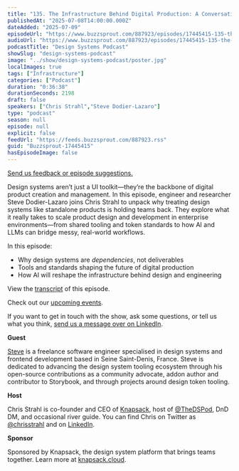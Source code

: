 ```yaml
---
title: "135. The Infrastructure Behind Digital Production: A Conversation with Steve Dodier-Lazaro"
publishedAt: "2025-07-08T14:00:00.000Z"
dateAdded: "2025-07-09"
episodeUrl: "https://www.buzzsprout.com/887923/episodes/17445415-135-the-infrastructure-behind-digital-production-a-conversation-with-steve-dodier-lazaro.mp3"
audioUrl: "https://www.buzzsprout.com/887923/episodes/17445415-135-the-infrastructure-behind-digital-production-a-conversation-with-steve-dodier-lazaro.mp3"
podcastTitle: "Design Systems Podcast"
showSlug: "design-systems-podcast"
image: "../show/design-systems-podcast/poster.jpg"
localImages: true
tags: ["Infrastructure"]
categories: ["Podcast"]
duration: "0:36:38"
durationSeconds: 2198
draft: false
speakers: ["Chris Strahl","Steve Dodier-Lazaro"]
type: "podcast"
season: null
episode: null
explicit: false
feedUrl: "https://feeds.buzzsprout.com/887923.rss"
guid: "Buzzsprout-17445415"
hasEpisodeImage: false
---
```

[Send us feedback or episode suggestions.](https://www.buzzsprout.com/twilio/text_messages/887923/open_sms)

Design systems aren’t just a UI toolkit—they’re the backbone of digital product creation and management. In this episode, engineer and researcher Steve Dodier-Lazaro joins Chris Strahl to unpack why treating design systems like standalone products is holding teams back. They explore what it really takes to scale product design and development in enterprise environments—from shared tooling and token standards to how AI and LLMs can bridge messy, real-world workflows.

In this episode:

-   Why design systems are _dependencies_, not deliverables
-   Tools and standards shaping the future of digital production
-   How AI will reshape the infrastructure behind design and engineering

View the [transcript](https://docs.google.com/document/d/1AjoDrzWJNnBvnEuFTB2qTsaqon0Kd1pnVrI4vAtIicw/edit?usp=sharing) of this episode.

Check out our [upcoming events](https://www.knapsack.cloud/events).

If you want to get in touch with the show, ask some questions, or tell us what you think, [send us a message over on LinkedIn](https://www.linkedin.com/showcase/design-systems-podcast/?viewAsMember=true).

**Guest**

[Steve](https://www.linkedin.com/in/stevedodierlazaro/?originalSubdomain=fr) is a freelance software engineer specialised in design systems and frontend development based in Seine Saint-Denis, France. Steve is dedicated to advancing the design system tooling ecosystem through his open-source contributions as a community advocate, addon author and contributor to Storybook, and through projects around design token tooling.

**Host**

Chris Strahl is co-founder and CEO of [Knapsack](https://www.knapsack.cloud/), host of [@TheDSPod](https://twitter.com/thedspod), DnD DM, and occasional river guide. You can find Chris on Twitter as [@chrisstrahl](https://twitter.com/chrisstrahl) and on [LinkedIn](https://www.linkedin.com/in/chrisstrahl/).

**Sponsor**

Sponsored by Knapsack, the design system platform that brings teams together. Learn more at [knapsack.cloud](https://www.knapsack.cloud/?utm_source=podcast).
